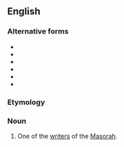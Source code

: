 ==English==

===Alternative forms===
* {{l|en|Massorete}}
* {{l|en|Masoret}}
* {{l|en|Masorite}}
* {{l|en|Massorite}}
* {{l|en|masorete}}
* {{l|en|massorete}}

===Etymology===
{{back-formation|en|Masoretic}}

===Noun===
{{en-noun}}

# One of the [[writer]]s of the [[Masorah]].